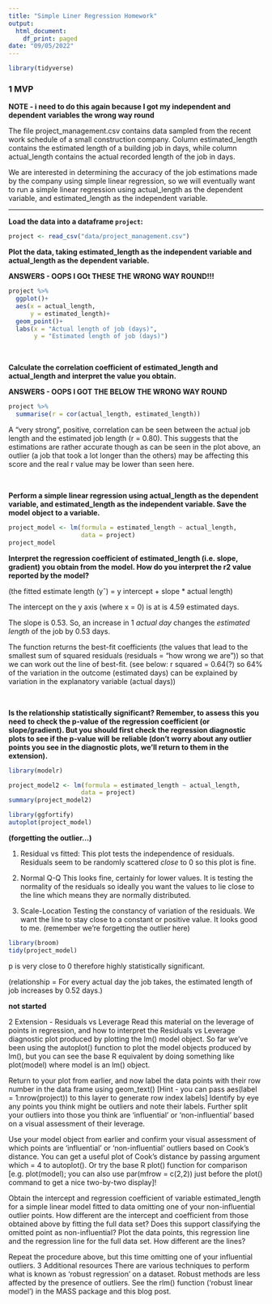 ```yaml
---
title: "Simple Liner Regression Homework"
output:
  html_document:
    df_print: paged
date: "09/05/2022"
---
```


```r
library(tidyverse)

```
### 1 MVP

**NOTE - i need to do this again because I got my independent and dependent**
**variables the wrong way round**

The file project_management.csv contains data sampled from the recent work 
schedule of a small construction company. Column estimated_length contains the 
estimated length of a building job in days, while column actual_length contains 
the actual recorded length of the job in days.

We are interested in determining the accuracy of the job estimations made by the 
company using simple linear regression, so we will eventually want to run a simple 
linear regression using actual_length as the dependent variable, and 
estimated_length as the independent variable.

<hr>

**Load the data into a dataframe `project`:**

```r
project <- read_csv("data/project_management.csv")
```

**Plot the data, taking estimated_length as the independent variable and**
**actual_length as the dependent variable.**

**ANSWERS - OOPS I GOt THESE THE WRONG WAY ROUND!!!**
```r

project %>% 
  ggplot()+
  aes(x = actual_length, 
      y = estimated_length)+
  geom_point()+
  labs(x = "Actual length of job (days)",
       y = "Estimated length of job (days)")

```
<br>

**Calculate the correlation coefficient of estimated_length and actual_length and**
**interpret the value you obtain.**

**ANSWERS - OOPS I GOT THE BELOW THE WRONG WAY ROUND**
```r
project %>% 
  summarise(r = cor(actual_length, estimated_length))
```
A "very strong", positive, correlation can be seen between the actual job length 
and the estimated job length (r = 0.80). This suggests that the estimations are 
rather accurate though as can be seen in the plot above, an outlier (a job that 
took a lot longer than the others) may be affecting this score and the real r 
value may be lower than seen here. 


<br>

**Perform a simple linear regression using actual_length as the dependent**
**variable, and estimated_length as the independent variable. Save the model**
**object to a variable.**

```r
project_model <- lm(formula = estimated_length ~ actual_length, 
                    data = project)
project_model
```

**Interpret the regression coefficient of estimated_length (i.e. slope, gradient)**
**you obtain from the model. How do you interpret the r2 value reported by the**
**model?**

(the fitted estimate length (yˆ) = y intercept + slope * actual length)

The intercept on the y axis (where x = 0) is at is 4.59 estimated days. 

The slope is 0.53. So, an increase in 1 *actual day* changes the *estimated length* 
of the job by 0.53 days.  

The function returns the best-fit coefficients (the values that lead to the 
smallest sum of squared residuals (residuals = "how wrong we are")) so that we 
can work out the line of best-fit. 
(see below: r squared = 0.64(?) so 64% of the variation in the outcome (estimated days) can be explained by variation in the explanatory variable (actual days))
<br>

<br>

**Is the relationship statistically significant? Remember, to assess this you need**
**to check the p-value of the regression coefficient (or slope/gradient). But you**
**should first check the regression diagnostic plots to see if the p-value will**
**be reliable (don’t worry about any outlier points you see in the diagnostic**
**plots, we’ll return to them in the extension).**

```r
library(modelr)

project_model2 <- lm(formula = estimated_length ~ actual_length, 
                    data = project)
summary(project_model2)
```
```r
library(ggfortify)
autoplot(project_model)
```

**(forgetting the outlier...)**

1. Residual vs fitted: 
  This plot tests the independence of residuals. Residuals seem to be randomly 
  scattered *close* to 0 so this plot is fine. 
  
  
2. Normal Q-Q
  This looks fine, certainly for lower values. It is testing the normality of 
  the residuals so ideally you want the values to lie close to the line which 
  means they are normally distributed. 
  
3. Scale-Location
  Testing the constancy of variation of the residuals. We want the line to stay 
  close to a constant or positive value. It looks good to me. (remember we're 
  forgetting the outlier here)


```r
library(broom)
tidy(project_model)
```

p is very close to 0 therefore highly statistically significant. 

(relationship = For every actual day the job takes, the estimated length of job 
increases by 0.52 days.) 





**not started** 

2 Extension - Residuals vs Leverage
Read this material on the leverage of points in regression, and how to interpret the Residuals vs Leverage diagnostic plot produced by plotting the lm() model object. So far we’ve been using the autoplot() function to plot the model objects produced by lm(), but you can see the base R equivalent by doing something like plot(model) where model is an lm() object.


Return to your plot from earlier, and now label the data points with their row number in the data frame using geom_text() [Hint - you can pass aes(label = 1:nrow(project)) to this layer to generate row index labels]
Identify by eye any points you think might be outliers and note their labels.
Further split your outliers into those you think are ‘influential’ or ‘non-influential’ based on a visual assessment of their leverage.


Use your model object from earlier and confirm your visual assessment of which points are ‘influential’ or ‘non-influential’ outliers based on Cook’s distance. You can get a useful plot of Cook’s distance by passing argument which = 4 to autoplot(). Or try the base R plot() function for comparison [e.g. plot(model); you can also use par(mfrow = c(2,2)) just before the plot() command to get a nice two-by-two display]!


Obtain the intercept and regression coefficient of variable estimated_length for a simple linear model fitted to data omitting one of your non-influential outlier points.
How different are the intercept and coefficient from those obtained above by fitting the full data set? Does this support classifying the omitted point as non-influential?
Plot the data points, this regression line and the regression line for the full data set. How different are the lines?


Repeat the procedure above, but this time omitting one of your influential outliers.
3 Additional resources
There are various techniques to perform what is known as ‘robust regression’ on a dataset. Robust methods are less affected by the presence of outliers. See the rlm() function (‘robust linear model’) in the MASS package and this blog post.